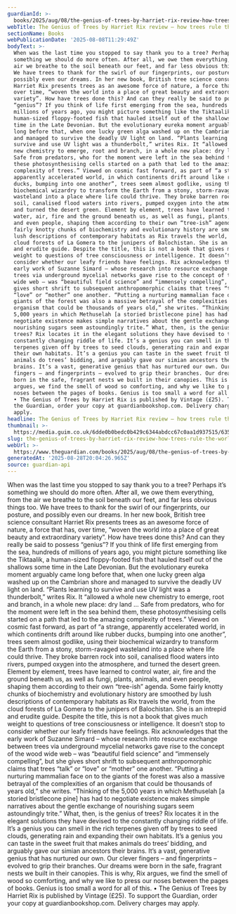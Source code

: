```yaml
---
guardianId: >-
  books/2025/aug/08/the-genius-of-trees-by-harriet-rix-review-how-trees-rule-the-world
webTitle: The Genius of Trees by Harriet Rix review – how trees rule the world
sectionName: Books
webPublicationDate: '2025-08-08T11:29:49Z'
bodyText: >-
  When was the last time you stopped to say thank you to a tree? Perhaps it’s
  something we should do more often. After all, we owe them everything, from the
  air we breathe to the soil beneath our feet, and far less obvious things too.
  We have trees to thank for the swirl of our fingerprints, our posture, and
  possibly even our dreams. In her new book, British tree science consultant
  Harriet Rix presents trees as an awesome force of nature, a force that has,
  over time, “woven the world into a place of great beauty and extraordinary
  variety”. How have trees done this? And can they really be said to possess
  “genius”? If you think of life first emerging from the sea, hundreds of
  millions of years ago, you might picture something like the Tiktaalik, a
  human-sized floppy-footed fish that hauled itself out of the shallows some
  time in the Late Devonian. But the evolutionary eureka moment arguably came
  long before that, when one lucky green alga washed up on the Cambrian shore
  and managed to survive the deadly UV light on land. “Plants learning to
  survive and use UV light was a thunderbolt,” writes Rix. It “allowed a whole
  new chemistry to emerge, root and branch, in a whole new place: dry land …
  Safe from predators, who for the moment were left in the sea behind them,
  these photosynthesising cells started on a path that led to the amazing
  complexity of trees.” Viewed on cosmic fast forward, as part of “a strange,
  apparently accelerated world, in which continents drift around like rubber
  ducks, bumping into one another”, trees seem almost godlike, using their
  biochemical wizardry to transform the Earth from a stony, storm-ravaged
  wasteland into a place where life could thrive. They broke barren rock into
  soil, canalised flood waters into rivers, pumped oxygen into the atmosphere,
  and turned the desert green. Element by element, trees have learned to control
  water, air, fire and the ground beneath us, as well as fungi, plants, animals,
  and even people, shaping them according to their own “tree-ish” agenda. Some
  fairly knotty chunks of biochemistry and evolutionary history are smoothed by
  lush descriptions of contemporary habitats as Rix travels the world, from the
  cloud forests of La Gomera to the junipers of Balochistan. She is an intrepid
  and erudite guide. Despite the title, this is not a book that gives much
  weight to questions of tree consciousness or intelligence. It doesn’t stop to
  consider whether our leafy friends have feelings. Rix acknowledges that the
  early work of Suzanne Simard – whose research into resource exchange between
  trees via underground mycelial networks gave rise to the concept of the wood
  wide web – was “beautiful field science” and “immensely compelling”, but she
  gives short shrift to subsequent anthropomorphic claims that trees “talk” or
  “love” or “mother” one another. “Putting a nurturing mammalian face on to the
  giants of the forest was also a massive betrayal of the complexities of an
  organism that could be thousands of years old,” she writes. “Thinking of the
  5,000 years in which Methuselah [a storied bristlecone pine] has had to
  negotiate existence makes simple narratives about the gentle exchange of
  nourishing sugars seem astoundingly trite.” What, then, is the genius of
  trees? Rix locates it in the elegant solutions they have devised to the
  constantly changing riddle of life. It’s a genius you can smell in the rich
  terpenes given off by trees to seed clouds, generating rain and expanding
  their own habitats. It’s a genius you can taste in the sweet fruit that makes
  animals do trees’ bidding, and arguably gave our simian ancestors their
  brains. It’s a vast, generative genius that has nurtured our own. Our clever
  fingers – and fingerprints – evolved to grip their branches. Our dreams were
  born in the safe, fragrant nests we built in their canopies. This is why, Rix
  argues, we find the smell of wood so comforting, and why we like to press our
  noses between the pages of books. Genius is too small a word for all of this.
  • The Genius of Trees by Harriet Rix is published by Vintage (£25). To support
  the Guardian, order your copy at guardianbookshop.com. Delivery charges may
  apply.
headline: The Genius of Trees by Harriet Rix review – how trees rule the world
thumbnail: >-
  https://media.guim.co.uk/6dde0b0bedc0b429c6344abdcc67c0aa1d937515/635_0_6352_5082/500.jpg
slug: the-genius-of-trees-by-harriet-rix-review-how-trees-rule-the-world
webUrl: >-
  https://www.theguardian.com/books/2025/aug/08/the-genius-of-trees-by-harriet-rix-review-how-trees-rule-the-world
generatedAt: '2025-08-28T20:04:26.965Z'
source: guardian-api
---
```

When was the last time you stopped to say thank you to a tree? Perhaps it’s something we should do more often. After all, we owe them everything, from the air we breathe to the soil beneath our feet, and far less obvious things too. We have trees to thank for the swirl of our fingerprints, our posture, and possibly even our dreams. In her new book, British tree science consultant Harriet Rix presents trees as an awesome force of nature, a force that has, over time, “woven the world into a place of great beauty and extraordinary variety”. How have trees done this? And can they really be said to possess “genius”? If you think of life first emerging from the sea, hundreds of millions of years ago, you might picture something like the Tiktaalik, a human-sized floppy-footed fish that hauled itself out of the shallows some time in the Late Devonian. But the evolutionary eureka moment arguably came long before that, when one lucky green alga washed up on the Cambrian shore and managed to survive the deadly UV light on land. “Plants learning to survive and use UV light was a thunderbolt,” writes Rix. It “allowed a whole new chemistry to emerge, root and branch, in a whole new place: dry land … Safe from predators, who for the moment were left in the sea behind them, these photosynthesising cells started on a path that led to the amazing complexity of trees.” Viewed on cosmic fast forward, as part of “a strange, apparently accelerated world, in which continents drift around like rubber ducks, bumping into one another”, trees seem almost godlike, using their biochemical wizardry to transform the Earth from a stony, storm-ravaged wasteland into a place where life could thrive. They broke barren rock into soil, canalised flood waters into rivers, pumped oxygen into the atmosphere, and turned the desert green. Element by element, trees have learned to control water, air, fire and the ground beneath us, as well as fungi, plants, animals, and even people, shaping them according to their own “tree-ish” agenda. Some fairly knotty chunks of biochemistry and evolutionary history are smoothed by lush descriptions of contemporary habitats as Rix travels the world, from the cloud forests of La Gomera to the junipers of Balochistan. She is an intrepid and erudite guide. Despite the title, this is not a book that gives much weight to questions of tree consciousness or intelligence. It doesn’t stop to consider whether our leafy friends have feelings. Rix acknowledges that the early work of Suzanne Simard – whose research into resource exchange between trees via underground mycelial networks gave rise to the concept of the wood wide web – was “beautiful field science” and “immensely compelling”, but she gives short shrift to subsequent anthropomorphic claims that trees “talk” or “love” or “mother” one another. “Putting a nurturing mammalian face on to the giants of the forest was also a massive betrayal of the complexities of an organism that could be thousands of years old,” she writes. “Thinking of the 5,000 years in which Methuselah [a storied bristlecone pine] has had to negotiate existence makes simple narratives about the gentle exchange of nourishing sugars seem astoundingly trite.” What, then, is the genius of trees? Rix locates it in the elegant solutions they have devised to the constantly changing riddle of life. It’s a genius you can smell in the rich terpenes given off by trees to seed clouds, generating rain and expanding their own habitats. It’s a genius you can taste in the sweet fruit that makes animals do trees’ bidding, and arguably gave our simian ancestors their brains. It’s a vast, generative genius that has nurtured our own. Our clever fingers – and fingerprints – evolved to grip their branches. Our dreams were born in the safe, fragrant nests we built in their canopies. This is why, Rix argues, we find the smell of wood so comforting, and why we like to press our noses between the pages of books. Genius is too small a word for all of this. • The Genius of Trees by Harriet Rix is published by Vintage (£25). To support the Guardian, order your copy at guardianbookshop.com. Delivery charges may apply.
